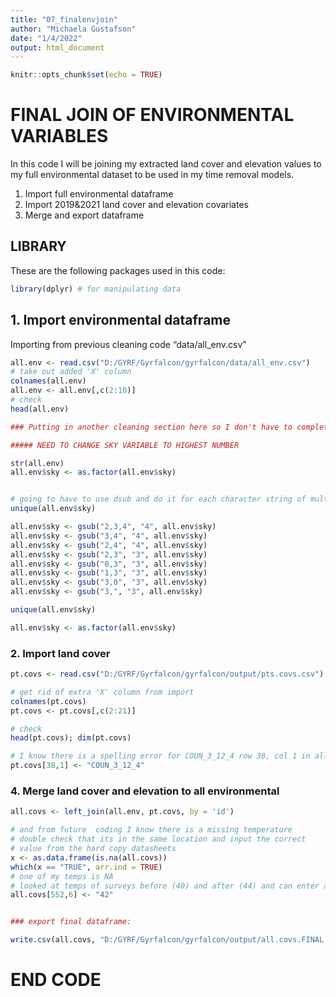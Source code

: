 ```yaml
---
title: "07_finalenvjoin"
author: "Michaela Gustafson"
date: "1/4/2022"
output: html_document
---
```


```r
knitr::opts_chunk$set(echo = TRUE)
```

# FINAL JOIN OF ENVIRONMENTAL VARIABLES

In this code I will be joining my extracted land cover and elevation values to my full environmental dataset to be used in my time removal models.


1. Import full environmental dataframe
2. Import 2019&2021 land cover and elevation covariates
4. Merge and export dataframe


## LIBRARY
These are the following packages used in this code:
```r

library(dplyr) # for manipulating data
```


## 1. Import environmental dataframe
Importing from previous cleaning code "data/all_env.csv"
```r
all.env <- read.csv("D:/GYRF/Gyrfalcon/gyrfalcon/data/all_env.csv")
# take out added 'X' column
colnames(all.env)
all.env <- all.env[,c(2:10)]
# check
head(all.env)

### Putting in another cleaning section here so I don't have to completely rerun like 6 other painstakingly long codes

##### NEED TO CHANGE SKY VARIABLE TO HIGHEST NUMBER

str(all.env)
all.env$sky <- as.factor(all.env$sky)


# going to have to use dsub and do it for each character string of multiple categories
unique(all.env$sky)

all.env$sky <- gsub("2,3,4", "4", all.env$sky)
all.env$sky <- gsub("3,4", "4", all.env$sky)
all.env$sky <- gsub("2,4", "4", all.env$sky)
all.env$sky <- gsub("2,3", "3", all.env$sky)
all.env$sky <- gsub("0,3", "3", all.env$sky)
all.env$sky <- gsub("1,3", "3", all.env$sky)
all.env$sky <- gsub("3,0", "3", all.env$sky)
all.env$sky <- gsub("3,", "3", all.env$sky)

unique(all.env$sky)

all.env$sky <- as.factor(all.env$sky)
```

### 2. Import land cover

```r
pt.covs <- read.csv("D:/GYRF/Gyrfalcon/gyrfalcon/output/pts.covs.csv")

# get rid of extra 'X' column from import
colnames(pt.covs)
pt.covs <- pt.covs[,c(2:21)]

# check
head(pt.covs); dim(pt.covs)

# I know there is a spelling error for COUN_3_12_4 row 38, col 1 in all.lc dataframe
pt.covs[38,1] <- "COUN_3_12_4"

```


### 4. Merge land cover and elevation to all environmental

```r
all.covs <- left_join(all.env, pt.covs, by = 'id')

# and from future  coding I know there is a missing temperature
# double check that its in the same location and input the correct 
# value from the hard copy datasheets
x <- as.data.frame(is.na(all.covs))
which(x == "TRUE", arr.ind = TRUE)
# one of my temps is NA
# looked at temps of surveys before (40) and after (44) and can enter a temp
all.covs[552,6] <- "42"


### export final dataframe:

write.csv(all.covs, "D:/GYRF/Gyrfalcon/gyrfalcon/output/all.covs.FINAL.csv")
```


# END CODE


